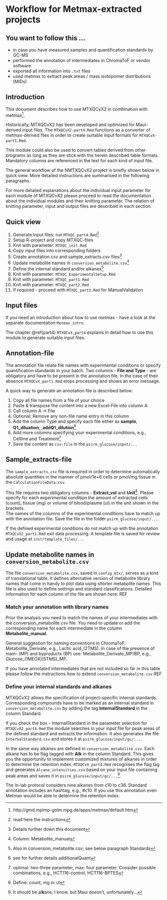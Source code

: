 # Workflow for Metmax-extracted projects{#metmax}

## You want to follow this ...

- in case you have measured samples and quantification standards by GC-MS
- performed the annotation of intermediates in ChromaToF or vendor software
- exported all information into `.txt` files
- used metmax to extract peak areas / mass isotopomer distributions (MIDs)
 
## Introduction

This document describes how to use MTXQCvX2 in combination with metmax^[http://gmd.mpimp-golm.mpg.de/apps/metmax/default.htm].

Historically, MTXQCvX2 has been developed and optimized for Maui-derived input files. The `MTXQCvX2-part4.Rmd` functions as a converter of metmax-derived files in order to create suitable input formats for `MTXQCvX-part1.Rmd`. 

This module could also be used to convert tables derived from other programs as long as they are stick with the herein described table formats. Mandatory columns are referenced in the text for each kind of input file.

The general workflow of the NMTXQCvX2 project is briefly shown below in quick view. More detailed instructions are summarised in the following paragraphs. 

For more detailed explanations about the individual input parameter for each module of MTXQCvX2 please proceed to read the documentation about the individual modules and their knitting parameter. The relation of knitting parameter, input and output files are described in each section.

## Quick view

1. Generate input files: run `MTXQC_part4.Rmd`^[read here the instructions]
2. Setup R-project and copy MTXQC-files
3. Knit with parameter: `MTXQC_init.Rmd`
4. Copy input files into corresponding folders
5. Create annotation.csv and sample_extracts.csv files^[Details further down this document]
6. Update metabolite names in `conversion_metabolite.csv`^[Column: Metabolite_manual]
7. Define the internal standard and/or alkanes^[Also in conversion_metabolite.csv; see below paragraph Standards]
8. Knit with parameter: `MTXQC_ExperimentalSetup.Rmd`
9. Knit with parameter: `MTXQC_part1.Rmd`
10. Knit with parameter: `MTXQC_part2.Rmd`
11. If required - proceed with `MTXQC_part3.Rmd` for ManualValidation

## Input files

If you need an introduction about how to use metmax - have a look at the separate documentation `Metmax_intro`.

The chapter \@ref(part4) `MTXQCvX_part4` explains in detail how to use this module to generate suitable input files. 

## Annotation-file

The annotation file relate file names with experimental conditions or specify quantification standards in your batch. Two columns - **File and Type** - are obligatory and have to be present in the annotation file. In the case of their absence `MTXQCvX_part1.Rmd` stops processing and shows an error message.

A quick way to generate an annotation file is described below:

1. Copy all file names from a file of your choice
2. Paste & transpose the content into a new Excel-File into column A
3. Call column A -> File
4. Optional: Remove any non-file name entry in this column
5. Add the column Type and specify each file either as **sample**, **Q1_diluation**, ,**addQ1_dilution**^[see for further details additionalQuant]
6. Add more columns specifying your experimental conditions, e.g., Cellline and Treatment^[optimal: two-three parameter, max: four parameter. Consider possible combinations, e.g., HCT116-control, HCT116-BPTES]
7. Save the content as `csv-file` in the `psirm_glucose/input/...`

## Sample_extracts-file

The `sample_extracts.csv` file is required in order to determine automatically absolute quantities in the manner of pmol/1e+6 cells or pmol/mg tissue in the `CalculationFileData.csv`.

This file requires two obligatory columns - **Extract_vol** and **Unit**^[Define: count, mg or ul]. Please specify for each experimental condition the amount of extracted cells (count), tissue (mg) or volume of blood/plasme (ul) in the unit shown in the brackets.  
The names of the columns of the experimental conditions have to match up with the annotation file. Save the file in the folder `psirm_glucose/input/...`. 

If the defined experimental conditions do not match up with the annotation `MTXQCvX2_part1.Rmd` exit data processing. A template file is saved for review and usage at `inst/template_files/...`

## Update metabolite names in `conversion_metabolite.csv` 

The file `conversion_metabolite.csv`, saved in `config_mtx/`, serves as a kind of translational table. It defines alternative version of metabolite library names that come in handy to plot data using shorter metabolite names. This file is also used to define settings and standard classifications. Detailed information for each column of the file are shown here: REF

### Match your annotation with library names

Prior the analysis you need to match the names of your intermediates with the conversion_metabolite.csv file. You need to update or add the corresponding name for each intermediate in the column **Metabolite_manual**.

General suggestion for naming conventions in ChromaToF: Metabolite_Derivate, e.g., Lactic acid_(2TMS). In case of the presence of main- (MP) and byproducts (BP) use: Metabolite_Derivate_MP/BP, e.g., Glucose_(1MEOX)(5TMS)_MP.

If you have annotated intermediates that are not included so far in this table please follow the instructions how to extend `conversion_metabolite.csv`.REF

### Define your internal standards and alkanes

MTXQCvX2 allows the specification of project-specific internal standards. Corresponding compounds have to be marked as an internal standard in `conversion_metabolite.csv` by adding the tag **InternalStandard** in the column Standard. 

If you check the box - InternalStandard in the parameter selection for `MTXQCvX2_part4.Rmd` the module searches in your input file for peak areas of the defined standard and extracts the information. It also generates the file `InternalStandard.csv` and stores it at `psirm_glucose/input/gc/...`.

In the same way alkanes are defined in `conversion_metabolite.csv`. Each alkane has to be flag tagged with **Alk** in the column Standard. This gives you the opportunity to implement customized mixtures of alkanes in order to determine the retention index. 
`MTXQCvX_part4.Rmd` recognises the flag tag and generates `Alcane_intensities.csv` based on your input file containing peak areas and saves it in `psirm_glucose/input/gc/...`^[It should be al**k**ane, I know, but Maui doesn't, unfortunately...].

The in-lab protocol considers nine alkanes from c10 to c36. Standard annotation includes an hashtag, e.g., #c10. If you use this annotation even Metmax would be able to determine the retention index.  